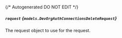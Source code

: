 {/* Autogenerated DO NOT EDIT  */}

##### `request` *{`models.DevOrgAuthConnectionsDeleteRequest`}*
The request object to use for the request.
<Collapsible openLabel={Labels.showProperties} closeLabel={Labels.hideProperties}>
    <DevOrgAuthConnectionsDeleteRequest/>
</Collapsible>


